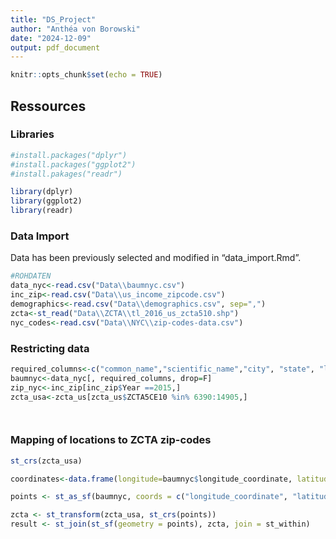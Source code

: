 ```yaml
---
title: "DS_Project"
author: "Anthéa von Borowski"
date: "2024-12-09"
output: pdf_document
---
```


```r
knitr::opts_chunk$set(echo = TRUE)
```

## Ressources

### Libraries

```r
#install.packages("dplyr")
#install.packages("ggplot2")
#install.pakages("readr")

library(dplyr)
library(ggplot2)
library(readr)
```

### Data Import

Data has been previously selected and modified in "data_import.Rmd".

```r
#ROHDATEN
data_nyc<-read.csv("Data\\baumnyc.csv")
inc_zip<-read.csv("Data\\us_income_zipcode.csv")
demographics<-read.csv("Data\\demographics.csv", sep=",")
zcta<-st_read("Data\\ZCTA\\tl_2016_us_zcta510.shp")
nyc_codes<-read.csv("Data\\NYC\\zip-codes-data.csv")


```

### Restricting data
```r

required_columns<-c("common_name","scientific_name","city", "state", "longitude_coordinate", "latitude_coordinate", "zipcode", "condition", "native", "greater_metro")
baumnyc<-data_nyc[, required_columns, drop=F]
zip_nyc<-inc_zip[inc_zip$Year ==2015,]
zcta_usa<-zcta_us[zcta_us$ZCTA5CE10 %in% 6390:14905,]




```

### Mapping of locations to ZCTA zip-codes

```r

st_crs(zcta_usa)

coordinates<-data.frame(longitude=baumnyc$longitude_coordinate, latitude=baumnyc$latitude_coordinate)

points <- st_as_sf(baumnyc, coords = c("longitude_coordinate", "latitude_coordinate"), crs = 4326)

zcta <- st_transform(zcta_usa, st_crs(points))
result <- st_join(st_sf(geometry = points), zcta, join = st_within)



```


